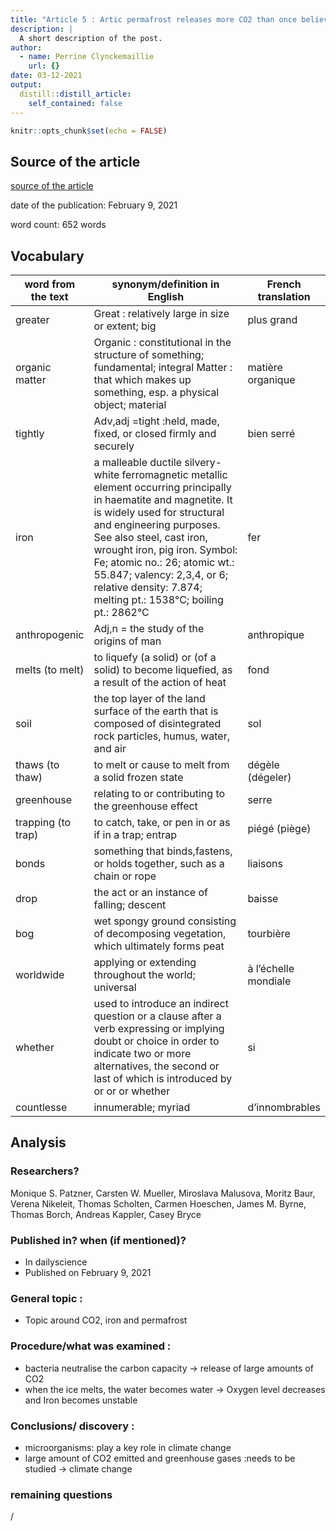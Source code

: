 ```yaml
---
title: "Article 5 : Artic permafrost releases more CO2 than once believed"
description: |
  A short description of the post.
author:
  - name: Perrine Clynckemaillie
    url: {}
date: 03-12-2021
output:
  distill::distill_article:
    self_contained: false
---
```


```r
knitr::opts_chunk$set(echo = FALSE)
```

## Source of the article
[source of the article](	https://www.sciencedaily.com/releases/2021/02/210209113807.htm)

date of the publication: February 9, 2021
  
word count: 652 words

## Vocabulary

| word from the text | synonym/definition in English                                                                                                                                                                                                                                                                                                                                                | French translation   |
|--------------------|------------------------------------------------------------------------------------------------------------------------------------------------------------------------------------------------------------------------------------------------------------------------------------------------------------------------------------------------------------------------------|----------------------|
| greater            | Great : relatively large in size or extent; big                                                                                                                                                                                                                                                                                                                              | plus grand           |
| organic matter     | Organic : constitutional in the structure of something; fundamental; integral Matter : that which makes up something, esp. a physical object; material                                                                                                                                                                                                                       | matière organique    |
| tightly            | Adv,adj =tight :held, made, fixed, or closed firmly and securely                                                                                                                                                                                                                                                                                                             | bien serré           |
| iron               | a malleable ductile silvery-white ferromagnetic metallic element occurring  principally in haematite and magnetite. It is widely used for structural and  engineering purposes. See also steel, cast iron, wrought iron, pig iron.  Symbol: Fe; atomic no.: 26; atomic wt.: 55.847; valency: 2,3,4, or 6;  relative density: 7.874; melting pt.: 1538°C; boiling pt.: 2862°C | fer                  |
| anthropogenic      | Adj,n = the study of the origins of man                                                                                                                                                                                                                                                                                                                                      | anthropique          |
| melts (to melt)    | to liquefy (a solid) or (of a solid) to become liquefied, as a result of  the action of heat                                                                                                                                                                                                                                                                                 | fond                 |
| soil               | the top layer of the land surface of the earth that is composed of disintegrated  rock particles, humus, water, and air                                                                                                                                                                                                                                                      | sol                  |
| thaws (to thaw)    | to melt or cause to melt from a solid frozen state                                                                                                                                                                                                                                                                                                                           | dégèle (dégeler)     |
| greenhouse         | relating to or contributing to the greenhouse effect                                                                                                                                                                                                                                                                                                                         | serre                |
| trapping (to trap) | to catch, take, or pen in or as if in a trap; entrap                                                                                                                                                                                                                                                                                                                         | piégé (piège)        |
| bonds              | something that binds,fastens, or holds together, such as a chain or rope                                                                                                                                                                                                                                                                                                     | liaisons             |
| drop               | the act	or an instance of falling; descent                                                                                                                                                                                                                                                                                                                                    | baisse               |
| bog                | wet spongy ground consisting of decomposing vegetation, which ultimately forms peat                                                                                                                                                                                                                                                                                          | tourbière            |
| worldwide          | applying or extending throughout the world; universal                                                                                                                                                                                                                                                                                                                        | à l'échelle mondiale |
| whether            | used to introduce an indirect question or a clause after a verb expressing or  implying doubt or choice in order to indicate two or more alternatives, the second  or last of which is introduced by or or or whether                                                                                                                                                        | si                   |
| countlesse         | innumerable; myriad                                                                                                                                                                                                                                                                                                                                                          | d'innombrables       |

## Analysis
### Researchers?

Monique S. Patzner, Carsten W. Mueller, Miroslava Malusova, Moritz Baur, Verena Nikeleit, Thomas Scholten, Carmen Hoeschen, James M. Byrne, Thomas Borch, Andreas Kappler, Casey Bryce

### Published	in? when (if mentioned)?

  - In	dailyscience
  - Published	on February 9, 2021
  
### General	topic :

  - Topic	around CO2, iron and	permafrost
  
### Procedure/what was examined :
	
  - bacteria neutralise	the	carbon capacity -> release	of	large	amounts of CO2
  - when the ice melts, the water becomes water -> Oxygen level decreases	and	Iron becomes unstable

### Conclusions/	discovery :

  - microorganisms: play a key role in climate change
  - large amount of CO2 emitted and greenhouse gases :needs to be studied -> climate change

### remaining questions
/
